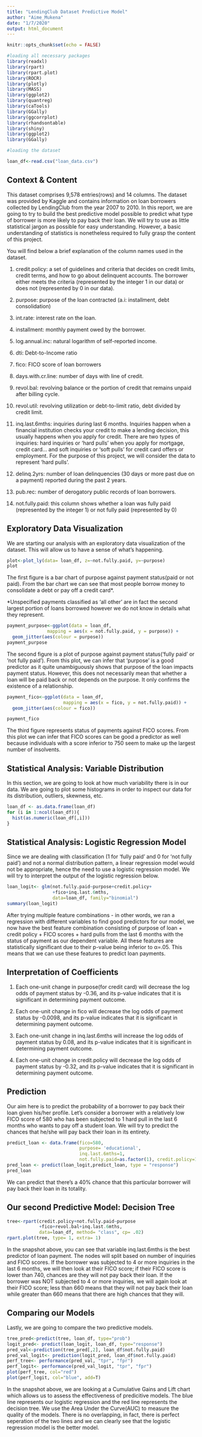 ```yaml
---
title: "LendingClub Dataset Predictive Model"
author: "Aime_Mukena"
date: "1/7/2020"
output: html_document
---
```


```r
knitr::opts_chunk$set(echo = FALSE)

#loading all necessary packages
library(readxl)
library(rpart)
library(rpart.plot)
library(ROCR)
library(plotly)
library(MASS)
library(ggplot2)
library(quantreg)
library(caTools) 
library(GGally)
library(ggcorrplot)
library(rhandsontable)
library(shiny)
library(ggplot2)
library(GGally)

#loading the dataset

loan_df<-read.csv("loan_data.csv")


```

## Context & Content

This dataset comprises 9,578 entries(rows) and 14 columns. The dataset was provided by Kaggle and contains information on loan borrowers collected by LendingClub from the year 2007 to 2010. In this report, we are going to try to build the best predictive model possible to predict what type of borrower is more likely to pay back their loan. We will try to use as little statistical jargon as possible for easy understanding. However, a basic understanding of statistics is nonetheless required to fully grasp the content of this project.

You will find below a brief explanation of the column names used in the dataset.

1. credit.policy: a set of guidelines and criteria that decides on credit limits, credit terms, and how to go about delinquent accounts. The borrower either meets the criteria (represented by the integer 1 in our data) or does not (represented by 0 in our data).

2. purpose: purpose of the loan contracted (a.i: installment, debt consolidation)

3. int.rate: interest rate on the loan.

4. installment: monthly payment owed by the borrower.

5. log.annual.inc: natural logarithm of self-reported income.

6. dti: Debt-to-Income ratio

7. fico: FICO score of loan borrowers

8. days.with.cr.line: number of days with line of credit.

9. revol.bal: revolving balance or the portion of credit that remains unpaid after billing cycle.

10. revol.util: revolving utilization or debt-to-limit ratio, debt divided by credit limit.

11. inq.last.6mths: inquiries during last 6 months. Inquiries happen when a financial institution checks your credit to make a lending decision, this usually happens when you apply for credit. There are two types of inquiries: hard inquiries or 'hard pulls' when you apply for mortgage, credit card... and soft inquiries or 'soft pulls' for credit card offers or employment. For the purpose of this project, we will consider the data to represent 'hard pulls'.

12. delinq.2yrs: number of loan delinquencies (30 days or more past due on a payment) reported during the past 2 years.

13. pub.rec: number of derogatory public records of loan borrowers.

14. not.fully.paid: this column shows whether a loan was fully paid (represented by the integer 1) or not fully paid (represented by 0)




## Exploratory Data Visualization

We are starting our analysis with an exploratory data visualization of the dataset. This will allow us to have a sense of what's happening.
```r
plot<-plot_ly(data= loan_df, z=~not.fully.paid, y=~purpose)
plot
```


The first figure is a bar chart of purpose against payment status(paid or not paid). From the bar chart we can see that most people borrow money to consolidate a debt or pay off a credit card*. 





*Unspecified payments classified as 'all other' are in fact the second largest portion of loans borrowed however we do not know in details what they represent.

```r
payment_purpose<-ggplot(data = loan_df, 
               mapping = aes(x = not.fully.paid, y = purpose)) + 
  geom_jitter(aes(colour = purpose))
payment_purpose
```



The second figure is a plot of purpose against payment status('fully paid' or 'not fully paid'). From this plot, we can infer that 'purpose' is a good predictor as it quite unambiguously shows that purpose of the loan impacts payment status. However, this does not necessarily mean that whether a loan will be paid back or not depends on the purpose. It only confirms the existence of a relationship.




```r
payment_fico<-ggplot(data = loan_df, 
                     mapping = aes(x = fico, y = not.fully.paid)) + 
  geom_jitter(aes(colour = fico))

payment_fico
```

The third figure represents status of payments against FICO scores. From this plot we can infer that FICO scores can be good a predictor as well because individuals with a score inferior to 750 seem to make up the largest number of insolvents.


## Statistical Analysis: Variable Distribution

In this section, we are going to look at how much variability there is in our data. We are going to plot some histograms in order to inspect our data for its distribution, outliers, skewness, etc.

``` r
loan_df <- as.data.frame(loan_df)
for (i in 1:ncol(loan_df)){
  hist(as.numeric(loan_df[,i]))
}
```

## Statistical Analysis: Logistic Regression Model

Since we are dealing with classification (1 for 'fully paid' and 0 for 'not fully paid') and not a normal distribution pattern, a linear regression model would not be appropriate, hence the need to use a logistic regression model. We will try to interpret the output of the logistic regression below.

```r
loan_logit<- glm(not.fully.paid~purpose+credit.policy+
                 +fico+inq.last.6mths, 
                 data=loan_df, family="binomial")
summary(loan_logit)
```
After trying multiple feature combinations - in other words, we ran a regression with different variables to find good predictors for our model, we now have the best feature combination consisting of purpose of loan + credit policy + FICO scores + hard pulls from the last 6 months with the status of payment as our dependent variable. All these features are statistically significant due to their p-value being inferior to α=.05. This means that we can use these features to predict loan payments.

## Interpretation of Coefficients

1. Each one-unit change in purpose(for credit card) will decrease the log odds of payment status by -0.36, and its p-value indicates that it is significant in determining payment outcome.

2. Each one-unit change in fico will decrease the log odds of payment status by -0.0098, and its p-value indicates that it is significant in determining payment outcome.

3. Each one-unit change in inq.last.6mths will increase the log odds of payment status by 0.08, and its p-value indicates that it is significant in determining payment outcome.

4. Each one-unit change in credit.policy will decrease the log odds of payment status by -0.32, and its p-value indicates that it is significant in determining payment outcome.

## Prediction 

Our aim here is to predict the probability of a borrower to pay back their loan given his/her profile. Let's consider a borrower with a relatively low FICO score of 580 who has been subjected to 1 hard pull in the last 6 months who wants to pay off a student loan. We will try to predict the chances that he/she will pay back their loan in its entirety.

``` r
predict_loan <- data.frame(fico=580, 
                           purpose= 'educational',
                           inq.last.6mths=1,
                           not.fully.paid=as.factor(1), credit.policy=1)
pred_loan <- predict(loan_logit,predict_loan, type = "response")
pred_loan

```

We can predict that there's a 40% chance that this particular borrower will pay back their loan in its totality. 

## Our second Predictive Model: Decision Tree

``` r
tree<-rpart(credit.policy+not.fully.paid~purpose
            +fico+revol.bal+inq.last.6mths, 
            data=loan_df, method= "class", cp= .02)
rpart.plot(tree, type= 1, extra= 1)
```


In the snapshot above, you can see that variable inq.last.6mths is the best predictor of loan payment. The nodes will split based on number of inquiries and FICO scores. If the borrower was subjected to 4 or more inquiries in the last 6 months, we will then look at their FICO score; if their FICO score is lower than 740, chances are they will not pay back their loan. If the borrower was NOT subjected to 4 or more inquiries, we will again look at their FICO score; less than 660 means that they will not pay back their loan while greater than 660 means that there are high chances that they will.

## Comparing our Models

Lastly, we are going to compare the two predictive models.

```r
tree_pred<-predict(tree, loan_df, type="prob")
logit_pred<- predict(loan_logit, loan_df, type="response")
pred_val<-prediction(tree_pred[,2], loan_df$not.fully.paid)
pred_val_logit<- prediction(logit_pred, loan_df$not.fully.paid)
perf_tree<- performance(pred_val, "tpr", "fpr")
perf_logit<- performance(pred_val_logit, "tpr", "fpr")
plot(perf_tree, col="red")
plot(perf_logit, col="blue", add=T)
```


In the snapshot above, we are looking at a Cumulative Gains and Lift chart which allows us to assess the effectiveness of predicitive models. The blue line represents our logistic regression and the red line represents the decision tree. We use the Area Under the Curve(AUC) to measure the quality of the models. There is no overlapping, in fact, there is perfect seperation of the two lines and we can clearly see that the logistic regression model is the better model.